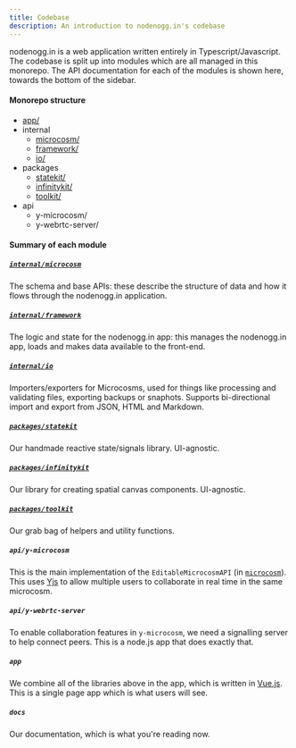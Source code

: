 ```yaml
---
title: Codebase
description: An introduction to nodenogg.in's codebase
---
```


nodenogg.in is a web application written entirely in Typescript/Javascript. The codebase is split up into modules which are all managed in this monorepo. The API documentation for each of the modules is shown here, towards the bottom of the sidebar.

#### Monorepo structure
<FileTree>

- [app/]()
- internal
    - [microcosm/](/microcosm/readme)
    - [framework/](/framework/readme)
    - [io/](/io/readme)
- packages
    - [statekit/](/statekit/readme)
    - [infinitykit/](/infinitykit/readme)
    - [toolkit/](/toolkit/readme)
- api
    - y-microcosm/
    - y-webrtc-server/

</FileTree>

#### Summary of each module

##### [`internal/microcosm`](/microcosm/readme)

The schema and base APIs: these describe the structure of data and how it flows through the nodenogg.in application.

##### [`internal/framework`](/framework/readme)

The logic and state for the nodenogg.in app: this manages the nodenogg.in app, loads and makes data available to the front-end.

##### [`internal/io`](/io/readme)

Importers/exporters for Microcosms, used for things like processing and validating files, exporting backups or snaphots. Supports bi-directional import and export from JSON, HTML and Markdown.

##### [`packages/statekit`](/statekit/readme)

Our handmade reactive state/signals library. UI-agnostic.

##### [`packages/infinitykit`](/infinitykit/readme)

Our library for creating spatial canvas components. UI-agnostic.

##### [`packages/toolkit`](/toolkit/readme)

Our grab bag of helpers and utility functions.

##### `api/y-microcosm`

This is the main implementation of the `EditableMicrocosmAPI` (in [`microcosm`](/microcosm/readme)). This uses [Yjs](https://yjs.dev/) to allow multiple users to collaborate in real time in the same microcosm.

##### `api/y-webrtc-server`

To enable collaboration features in `y-microcosm`, we need a signalling server to help connect peers. This is a node.js app that does exactly that.

##### `app`

We combine all of the libraries above in the app, which is written in [Vue.js](https://vuejs.org/). This is a single page app which is what users will see.

##### `docs`

Our documentation, which is what you're reading now.
